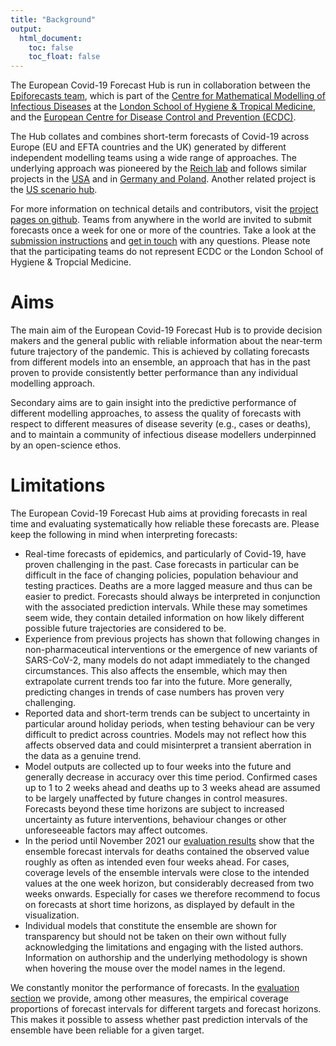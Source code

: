 ```yaml
---
title: "Background"
output:
  html_document:
    toc: false
    toc_float: false
---
```

The European Covid-19 Forecast Hub is run in collaboration between the [Epiforecasts team](http://epiforecasts.io/covid), which is part of the [Centre for Mathematical Modelling of Infectious Diseases](http://cmmid.github.io/topics/covid19) at the [London School of Hygiene & Tropical Medicine](http://www.lshtm.ac.uk), and the [European Centre for Disease Control and Prevention (ECDC)](http://ecdc.europa.eu).

The Hub collates and combines short-term forecasts of Covid-19 across Europe (EU and EFTA countries and the UK) generated by different independent modelling teams using a wide range of approaches. The underlying approach was pioneered by the [Reich lab](https://reichlab.io/) and follows similar projects in the [USA](https://covid19forecasthub.org/) and in [Germany and Poland](https://kitmetricslab.github.io/forecasthub/forecast). Another related project is the [US scenario hub](https://covid19scenariomodelinghub.org/).

For more information on technical details and contributors, visit the [project pages on github](https://github.com/epiforecasts/covid19-forecast-hub-europe). Teams from anywhere in the world are invited to submit forecasts once a week for one or more of the countries. Take a look at the [submission instructions](https://github.com/epiforecasts/covid19-forecast-hub-europe/wiki) and [get in touch](contact.html) with any questions. Please note that the participating teams do not represent ECDC or the London School of Hygiene & Tropcial Medicine.

# Aims

The main aim of the European Covid-19 Forecast Hub is to provide decision makers and the general public with reliable information about the near-term future trajectory of the pandemic. This is achieved by collating forecasts from different models into an ensemble, an approach that has in the past proven to provide consistently better performance than any individual modelling approach.

Secondary aims are to gain insight into the predictive performance of different modelling approaches, to assess the quality of forecasts with respect to different measures of disease severity (e.g., cases or deaths), and to maintain a community of infectious disease modellers underpinned by an open-science ethos.

# Limitations

The European Covid-19 Forecast Hub aims at providing forecasts in real time and evaluating systematically how reliable these forecasts are. Please keep the following in mind when interpreting forecasts:

- Real-time forecasts of epidemics, and particularly of Covid-19, have proven challenging in the past. Case forecasts in particular can be difficult in the face of changing policies, population behaviour and testing practices. Deaths are a more lagged measure and thus can be easier to predict. Forecasts should always be interpreted in conjunction with the associated prediction intervals. While these may sometimes seem wide, they contain detailed information on how likely different possible future trajectories are considered to be.
- Experience from previous projects has shown that following changes in non-pharmaceutical interventions or the emergence of new variants of SARS-CoV-2, many models do not adapt immediately to the changed circumstances. This also affects the ensemble, which may then extrapolate current trends too far into the future. More generally, predicting changes in trends of case numbers has proven very challenging.
- Reported data and short-term trends can be subject to uncertainty in particular around holiday periods, when testing behaviour can be very difficult to predict across countries. Models may not reflect how this affects observed data and could misinterpret a transient aberration in the data as a genuine trend.
- Model outputs are collected up to four weeks into the future and generally decrease in accuracy over this time period. Confirmed cases up to 1 to 2 weeks ahead and deaths up to 3 weeks ahead are assumed to be largely unaffected by future changes in control measures. Forecasts beyond these time horizons are subject to increased uncertainty as future interventions, behaviour changes or other unforeseeable factors may affect outcomes.
- In the period until November 2021 our [evaluation results](reports.html) show that the ensemble forecast intervals for deaths contained the observed value roughly as often as intended even four weeks ahead. For cases, coverage levels of the ensemble intervals were close to the intended values at the one week horizon, but considerably decreased from two weeks onwards. Especially for cases we therefore recommend to focus on forecasts at short time horizons, as displayed by default in the visualization.
- Individual models that constitute the ensemble are shown for transparency but should not be taken on their own without fully acknowledging the limitations and engaging with the listed authors. Information on authorship and the underlying methodology is shown when hovering the mouse over the model names in the legend.

We constantly monitor the performance of forecasts. In the [evaluation section](reports.html) we provide, among other measures, the empirical coverage proportions of forecast intervals for different targets and forecast horizons. This makes it possible to assess whether past prediction intervals of the ensemble have been reliable for a given target.
